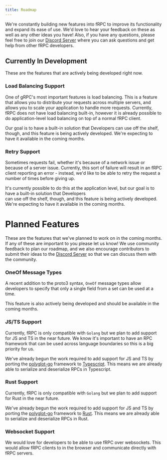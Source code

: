 ```yaml
---
title: Roadmap
---
```


We're constantly building new features into fRPC to improve its functionality and expand its ease of use.
We'd love to hear your feedback on these as well as any other ideas you have!
Also, if you have any questions, please feel free to join our [Discord Server](https://loopholelabs.io/discord) where
you can ask questions and get help from other fRPC developers.

## Currently In Development

These are the features that are actively being developed right now.

### Load Balancing Support

One of gRPC's most important features is load balancing. This is a feature that allows you to distribute your requests
across multiple servers, and allows you to scale your application to handle more requests. Currently, fRPC does not
have load balancing built-in, however it is already possible to do application-level load balancing on top of a normal
fRPC client.

Our goal is to have a built-in solution that Developers can use off the shelf, though, and this feature
is being actively developed. We're expecting to have it available in the coming months.

### Retry Support

Sometimes requests fail, whether it's because of a network issue or because of a server issue. Currently, this sort
of failure will result in an fRPC client reporting an error - instead, we'd like to be able to retry the request
a number of times before giving up.

It's currently possible to do this at the application level, but our goal is to have a built-in solution that Developers \
can use off the shelf, though, and this feature is being actively developed. We're expecting to have it available in the coming months.

# Planned Features

These are the features that we've planned to work on in the coming months. If any of these are important to you please
let us know! We use community feedback to plan our roadmap, and we also encourage contributors to submit their ideas
to the [Discord Server](https://loopholelabs.io/discord) so that we can discuss them with the community.

### OneOf Message Types

A recent addition to the proto3 syntax, `OneOf` message types allow developers to specify that
only a single field from a set can be used at a time.

This feature is also actively being developed and should be available in the coming months.

### JS/TS Support

Currently, fRPC is only compatible with `Golang` but we plan to add support for JS and TS in the near future.
We know it's important to have an RPC framework that can be used across language boundaries so this is a big priority for us.

We've already begun the work required to add support for JS and TS by porting the [polyglot-go](https://github.com/loopholelabs/polyglot-go)
framework to [Typescript](https://github.com/loopholelabs/polyglot-ts). This means we are already able to serialize and
deserialize RPCs in Typescript.

### Rust Support

Currently, fRPC is only compatible with `Golang` but we plan to add support for Rust in the near future.

We've already begun the work required to add support for JS and TS by porting the [polyglot-go](https://github.com/loopholelabs/polyglot-go)
framework to [Rust](https://github.com/loopholelabs/polyglot-rs). This means we are already able to serialize and
deserialize RPCs in Rust.

### Websocket Support

We would love for developers to be able to use fRPC over websockets. This would allow fRPC clients to in the browser and
communicate directly with fRPC servers.
